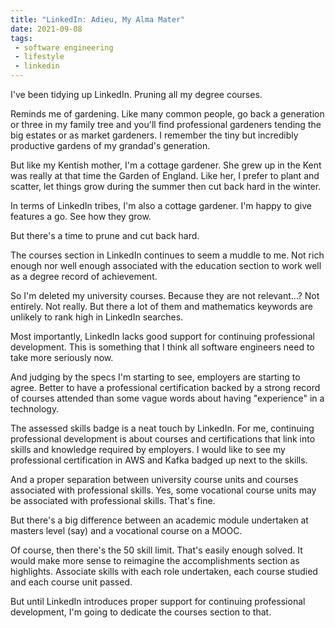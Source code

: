 ```yaml
---
title: "LinkedIn: Adieu, My Alma Mater"
date: 2021-09-08
tags:
 - software engineering
 - lifestyle
 - linkedin
---
```


I've been tidying up LinkedIn. Pruning all my degree courses.

Reminds me of gardening. Like many common people, go back a generation or three in my family tree and
you'll find professional gardeners tending the big estates or as market gardeners. I remember the tiny but incredibly
productive gardens of my grandad's generation.

But like my Kentish mother, I'm a cottage gardener. She grew up in the Kent was really at that time the Garden of England.
Like her, I prefer to plant and scatter, let things grow during the summer then cut back hard in the winter.

In terms of LinkedIn tribes, I'm also a cottage gardener. I'm happy to give features a go. See how they grow.

But there's a time to prune and cut back hard.

The courses section in LinkedIn continues to seem a muddle to me. Not rich enough nor well enough associated with
the education section to work well as a degree record of achievement.

So I'm deleted my university courses. Because they are not relevant...? Not entirely. Not really. But there a lot of them
and mathematics keywords are unlikely to rank high in LinkedIn searches.

Most importantly, LinkedIn lacks good support for continuing professional development. This is something that I
think all software engineers need to take more seriously now.

And judging by the specs I'm starting to see, employers are starting to agree. Better to have a professional
certification backed by a strong record of courses attended than some vague words about having "experience" in
a technology.

The assessed skills badge is a neat touch by LinkedIn. For me, continuing professional development is about courses
and certifications that link into skills and knowledge required by employers. I would like to see my professional
certification in AWS and Kafka badged up next to the skills.

And a proper separation between university course units
and courses associated with professional skills. Yes, some vocational course units may be associated with professional
skills. That's fine.

But there's a big difference between an academic module undertaken at masters level (say) and a vocational course on
a MOOC.

Of course, then there's the 50 skill limit. That's easily enough solved. It would make more sense to reimagine the
accomplishments section as highlights. Associate skills with each role undertaken, each course studied and each course
unit passed. 

But until LinkedIn introduces proper support for continuing professional development, I'm going to dedicate the
courses section to that.

